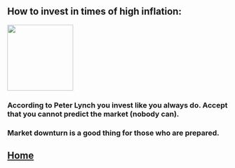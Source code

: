 
<Head>
  <title>My Blog</title>
</Head>

## How to invest in times of high inflation:

<img
  src="https://frontstreetcap.com/wp-content/uploads/2018/10/peter_lynch.jpg"
  width="150"
/>

### According to Peter Lynch you invest like you always do. Accept that you cannot predict the market (nobody can).

### Market downturn is a good thing for those who are prepared.

## [Home](.)
